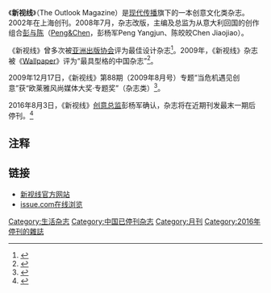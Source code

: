 {{Link style|time=2015-12-12T02:12:28+00:00}}
{{Infobox Magazine
| title          = 新视线 The Outlook Magazine
| image_file     =
| image_size     = 150px
| image_caption  = 《''新视线''》2009年5月号（85期），“秘密”。
| editor         = [[陈皎皎|陈皎皎]]、[[彭杨军|彭杨军]]
| editor_title   = 主编、艺术总监

| frequency      = 月刊
| company        = [[现代传播|现代传播]](Modern Media)
| firstdate      = 2002年4月
| language       = {{中文}}
| website        = [https://web.archive.org/web/20100315150957/http://www.theoutlookmagazine.com/ www.theoutlookmagazine.com]
| issn           = 1671-0649
}}
《'''新视线'''》（The Outlook Magazine）是[[现代传播|现代传播]]旗下的一本创意文化类杂志。2002年在上海创刊。2008年7月，杂志改版，主编及总监为从意大利回国的创作组合[[彭与陈|彭与陈]]（[[:en:Peng&Chen|Peng&Chen]]，彭杨军Peng Yangjun、陈皎皎Chen Jiaojiao）。

《新视线》曾多次被[[亚洲出版协会|亚洲出版协会]]评为最佳设计杂志<ref>{{cite web|url=http://www.modernmedia.com.cn/RATECARD09/ratecard09_tom.pdf |title=刊例 |accessdate=2009年11月27日 |year=2009 |format=pdf}}</ref>。2009年，《新视线》杂志被《[[:en:Wallpaper_(magazine)|Wallpaper]]》评为“最具型格的中国杂志”<ref>{{cite web |url=http://www.theoutlookmagazine.com/about/index.htm |title=关于我们 |accessdate=2009年11月27日 |author=《新视线》 |date=2009年10月 |language=zh, en |archive-url=https://web.archive.org/web/20091118152358/http://www.theoutlookmagazine.com/about/index.htm |archive-date=2009-11-18 |dead-url=yes }}</ref>。

2009年12月17日，《新视线》第88期（2009年8月号）专题“当危机遇见创意”获“欧莱雅风尚媒体大奖·专题奖”（杂志类）<ref>{{cite web |url=http://lady.163.com/09/1217/22/5QP6NGJT00261IDE.html |title=2009“欧莱雅风尚媒体大奖”获奖名单 |accessdate=2009年12月29日 |author=网易女人 |date=2009年12月17日 |language=zh |archive-date=2016年3月5日 |archive-url=https://web.archive.org/web/20160305045313/http://lady.163.com/09/1217/22/5QP6NGJT00261IDE.html |dead-url=no }}</ref>。

2016年8月3日，《新视线》[[创意总监|创意总监]]彭杨军确认，杂志将在近期刊发最末一期后停刊。<ref>{{Cite web|url=http://culture.ifeng.com/a/20160804/49717985_0.shtml|title=时尚生活杂志《新视线》即将停刊|accessdate=2018-12-31|author=钟煜豪|date=2016-08-04|work=culture.ifeng.com|publisher=澎湃新闻|archive-date=2018-12-31|archive-url=https://web.archive.org/web/20181231194104/http://culture.ifeng.com/a/20160804/49717985_0.shtml|dead-url=no}}</ref>

==注释==
{{Reflist}}

==链接==
* [https://web.archive.org/web/20100315150957/http://www.theoutlookmagazine.com/ 新视线官方网站]
* [http://issuu.com/theoutlookmagazine/ issue.com在线浏览] {{Wayback|url=http://issuu.com/theoutlookmagazine/ |date=20100102063239 }}

{{出版物小作品}}
[[Category:生活杂志|Category:生活杂志]]
[[Category:中国已停刊杂志|Category:中国已停刊杂志]]
[[Category:月刊|Category:月刊]]
[[Category:2016年停刊的雜誌|Category:2016年停刊的雜誌]]